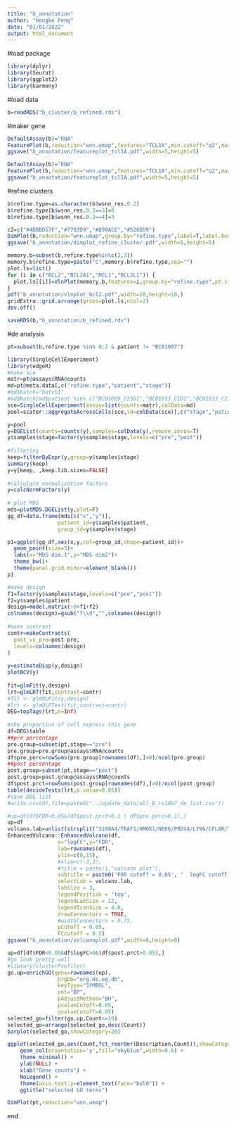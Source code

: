 ```yaml
---
title: "b_annotation"
author: "Hongke Peng"
date: "01/01/2022"
output: html_document
---
```


#load package
```r
library(dplyr)
library(Seurat)
library(ggplot2)
library(harmony)
```

#load data
```r
b=readRDS("b_cluster/b_refined.rds")
```

#maker gene
```r
DefaultAssay(b)="RNA"
FeaturePlot(b,reduction="wnn.umap",features="TCL1A",min.cutoff="q2",max.cutoff="q98",pt.size=0.02) + NoAxes() + NoLegend()
ggsave("b_annotation/featureplot_tcl1A.pdf",width=5,height=5)
```

```r
DefaultAssay(b)="RNA"
FeaturePlot(b,reduction="wnn.umap",features="TCL1A",min.cutoff="q2",max.cutoff="q98",pt.size=0.02) + NoAxes() + NoLegend()
ggsave("b_annotation/featureplot_tcl1A.pdf",width=5,height=5)
```

#refine clusters
```r
b$refine.type=as.character(b$wsnn_res.0.2)
b$refine.type[b$wsnn_res.0.2==3]=0
b$refine.type[b$wsnn_res.0.2==4]=3

c2=c("#4DBBD57F","#77B3D9","#D99ACE","#528DD9")
DimPlot(b,reduction="wnn.umap",group.by="refine.type",label=T,label.box=T,label.color="black",cols=c2)+NoLegend()+NoAxes() + ggtitle("B-cell subsets")
ggsave("b_annotation/dimplot_refine_cluster.pdf",width=5,height=5)
```

```r
memory.b=subset(b,refine.type%in%c(2,3))
memory.b$refine.type=paste("C",memory.b$refine.type,sep="")
plot.ls=list()
for (i in c("BCL2","BCL2A1","MCL1","BCL2L1")) {
  plot.ls[[i]]=VlnPlot(memory.b,features=i,group.by="refine.type",pt.size=0.01,cols=c("#D99ACE","#528DD9")) + xlab(NULL) + ylab(NULL) + NoLegend()
}
pdf("b_annotation/vlnplot_bcl2.pdf",width=10,height=10,)
gridExtra::grid.arrange(grobs=plot.ls,ncol=2)
dev.off()
```

```r
saveRDS(b,"b_annotation/b_refined.rds")
```

#de analysis
```r
pt=subset(b,refine.type %in% 0:2 & patient != "BC01007")
```


```r
library(SingleCellExperiment)
library(edgeR)
#make sce
matr=pt@assays$RNA@counts
md=pt@meta.data[,c("refine.type","patient","stage")]
#md$batch="batch1"
#md$batch[md$patient %in% c("BC01029_C25D1","BC01033_C1D1","BC01033_C23D1")]="batch2"
sce=SingleCellExperiment(assay=list(counts=matr),colData=md)
pool=scater::aggregateAcrossCells(sce,id=colData(sce)[,c("stage","patient")])

y=pool
y=DGEList(counts=counts(y),samples=colData(y),remove.zeros=T)
y$samples$stage=factor(y$samples$stage,levels=c("pre","post"))
  
#filtering 
keep=filterByExpr(y,group=y$samples$stage)
summary(keep)
y=y[keep, ,keep.lib.sizes=FALSE]
  
#calculate normalization factors
y=calcNormFactors(y)
  
# plot MDS
mds=plotMDS.DGEList(y,plot=F)
gg_df=data.frame(mds[c("x","y")],
                patient_id=y$samples$patient,
                group_id=y$samples$stage)

p1=ggplot(gg_df,aes(x,y,col=group_id,shape=patient_id))+
  geom_point(size=3)+
  labs(x="MDS dim.1",y="MDS dim2")+
  theme_bw()+
  theme(panel.grid.minor=element_blank())
p1
```

```r
#make design
f1=factor(y$samples$stage,levels=c("pre","post"))
f2=y$samples$patient
design=model.matrix(~0+f1+f2)
colnames(design)=gsub("f\\d","",colnames(design))
  
#make contrast
contr=makeContrasts(
  post_vs_pre=post-pre,
  levels=colnames(design)
)
  
y=estimateDisp(y,design)
plotBCV(y)
  
fit=glmFit(y,design)
lrt=glmLRT(fit,contrast=contr)
#fit <- glmQLFit(y,design)
#lrt <- glmQLFTest(fit,contrast=contr)
DEG=topTags(lrt,n=Inf)
  
#the proportion of cell express this gene
df=DEG$table
##pre percentage
pre.group=subset(pt,stage=="pre")
pre.group=pre.group@assays$RNA@counts
df$pre.perc=rowSums(pre.group[rownames(df),]>0)/ncol(pre.group)
##post persentage
post.group=subset(pt,stage=="post")
post.group=post.group@assays$RNA@counts
df$post.prct=rowSums(post.group[rownames(df),]>0)/ncol(post.group)
table(decideTests(lrt,p.value=0.05))
#save DGE list
#write.csv(df,file=paste0("../update_data/all_B_rv1007_de_list.csv"))
```

```r
#up=df[df$FDR<0.05&(df$post.prct>0.1 | df$pre.perc>0.1),]
up=df
volcano.lab=unlist(strsplit("S100A4/TRAF1/HMOX1/NEK6/PRDX4/LY96/CFLAR/TNIP2","/"))
EnhancedVolcano::EnhancedVolcano(df,
                x="logFC",y="FDR",
                lab=rownames(df),
                ylim=c(0,15),
                #xlim=c(-3,3),
                #title = paste(i,"volcano plot"),
                subtitle = paste0('FDR cutoff = 0.05', "  logFC cutoff = 0.5"),
                selectLab = volcano.lab,
                labSize = 3,
                legendPosition = 'top',
                legendLabSize = 12,
                legendIconSize = 4.0,
                drawConnectors = TRUE,
                #widthConnectors = 0.75,
                pCutoff = 0.05,
                FCcutoff = 0.5)
ggsave("b_annotation/volcanoplot.pdf",width=8,height=8)
```

```r
up=df[df$FDR<0.05&df$logFC>0&(df$post.prct>0.05),]
#go look pretty well
#library(clusterProfiler)
go.up=enrichGO(gene=rownames(up),
                OrgDb="org.Hs.eg.db",
                keyType="SYMBOL",
                ont="BP",
                pAdjustMethod="BH",
                pvalueCutoff=0.05,
                qvalueCutoff=0.05)
selected_go=filter(go.up,Count<=10)
selected_go=arrange(selected_go,desc(Count))
barplot(selected_go,showCategory=20)

ggplot(selected_go,aes(Count,fct_reorder(Description,Count)),showCategory=15) + 
    geom_col(orientation='y',fill="skyblue",width=0.6) + 
    theme_minimal() + 
    ylab(NULL) + 
    xlab("Gene counts") +
    NoLegend() + 
    theme(axis.text.y=element_text(face="bold")) + 
    ggtitle("selected GO terms")
```




```r
DimPlot(pt,reduction="wnn.umap")
```



















































end
